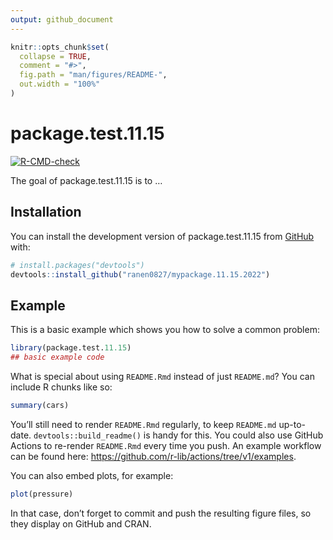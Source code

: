 ```yaml
---
output: github_document
---
```


<!-- README.md is generated from README.Rmd. Please edit that file -->

```r
knitr::opts_chunk$set(
  collapse = TRUE,
  comment = "#>",
  fig.path = "man/figures/README-",
  out.width = "100%"
)
```

# package.test.11.15

<!-- badges: start -->
[![R-CMD-check](https://github.com/ranen0827/mypackage.11.15.2022/workflows/R-CMD-check/badge.svg)](https://github.com/ranen0827/mypackage.11.15.2022/actions)
<!-- badges: end -->

The goal of package.test.11.15 is to ...

## Installation

You can install the development version of package.test.11.15 from [GitHub](https://github.com/) with:

``` r
# install.packages("devtools")
devtools::install_github("ranen0827/mypackage.11.15.2022")
```

## Example

This is a basic example which shows you how to solve a common problem:

```r
library(package.test.11.15)
## basic example code
```

What is special about using `README.Rmd` instead of just `README.md`? You can include R chunks like so:

```r
summary(cars)
```

You'll still need to render `README.Rmd` regularly, to keep `README.md` up-to-date. `devtools::build_readme()` is handy for this. You could also use GitHub Actions to re-render `README.Rmd` every time you push. An example workflow can be found here: <https://github.com/r-lib/actions/tree/v1/examples>.

You can also embed plots, for example:

```r
plot(pressure)
```

In that case, don't forget to commit and push the resulting figure files, so they display on GitHub and CRAN.
